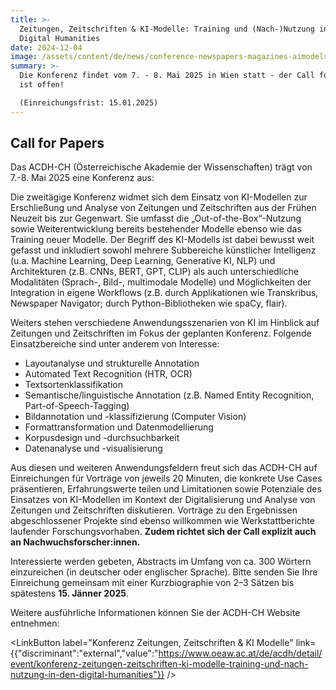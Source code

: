 ```yaml
---
title: >-
  Zeitungen, Zeitschriften & KI-Modelle: Training und (Nach-)Nutzung in de
  Digital Humanities
date: 2024-12-04
image: /assets/content/de/news/conference-newspapers-magazines-aimodels/image.jpg
summary: >-
  Die Konferenz findet vom 7. - 8. Mai 2025 in Wien statt - der Call for Papers
  ist offen!

  (Einreichungsfrist: 15.01.2025) 
---
```

## Call for Papers

Das ACDH-CH (Österreichische Akademie der Wissenschaften) trägt von 7.-8. Mai 2025 eine Konferenz aus:

Die zweitägige Konferenz widmet sich dem Einsatz von KI-Modellen zur Erschließung und Analyse von Zeitungen und Zeitschriften aus der Frühen Neuzeit bis zur Gegenwart. Sie umfasst die „Out-of-the-Box“-Nutzung sowie Weiterentwicklung bereits bestehender Modelle ebenso wie das Training neuer Modelle. Der Begriff des KI-Modells ist dabei bewusst weit gefasst und inkludiert sowohl mehrere Subbereiche künstlicher Intelligenz (u.a. Machine Learning, Deep Learning, Generative KI, NLP) und Architekturen (z.B. CNNs, BERT, GPT, CLIP) als auch unterschiedliche Modalitäten (Sprach-, Bild-, multimodale Modelle) und Möglichkeiten der Integration in eigene Workflows (z.B. durch Applikationen wie Transkribus, Newspaper Navigator; durch Python-Bibliotheken wie spaCy, flair).

Weiters stehen verschiedene Anwendungsszenarien von KI im Hinblick auf Zeitungen und Zeitschriften im Fokus der geplanten Konferenz. Folgende Einsatzbereiche sind unter anderem von Interesse:

* Layoutanalyse und strukturelle Annotation
* Automated Text Recognition (HTR, OCR)
* Textsortenklassifikation
* Semantische/linguistische Annotation (z.B. Named Entity Recognition, Part-of-Speech-Tagging)
* Bildannotation und -klassifizierung (Computer Vision)
* Formattransformation und Datenmodellierung
* Korpusdesign und -durchsuchbarkeit
* Datenanalyse und -visualisierung

Aus diesen und weiteren Anwendungsfeldern freut sich das ACDH-CH auf Einreichungen für Vorträge von jeweils 20 Minuten, die konkrete Use Cases präsentieren, Erfahrungswerte teilen und Limitationen sowie Potenziale des Einsatzes von KI-Modellen im Kontext der Digitalisierung und Analyse von Zeitungen und Zeitschriften diskutieren. Vorträge zu den Ergebnissen abgeschlossener Projekte sind ebenso willkommen wie Werkstattberichte laufender Forschungsvorhaben. **Zudem richtet sich der Call explizit auch an Nachwuchsforscher:innen.**

Interessierte werden gebeten, Abstracts im Umfang von ca. 300 Wörtern einzureichen (in deutscher oder englischer Sprache). Bitte senden Sie Ihre Einreichung gemeinsam mit einer Kurzbiographie von 2–3 Sätzen bis spätestens **15. Jänner 2025**.

Weitere ausführliche Informationen können Sie der ACDH-CH Website entnehmen:

<LinkButton label="Konferenz Zeitungen, Zeitschriften & KI Modelle" link={{"discriminant":"external","value":"https://www.oeaw.ac.at/de/acdh/detail/event/konferenz-zeitungen-zeitschriften-ki-modelle-training-und-nach-nutzung-in-den-digital-humanities"}} />
